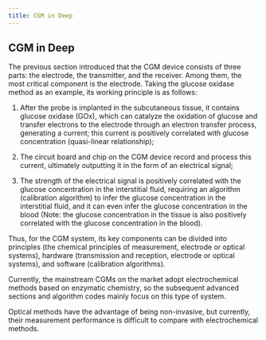 ```yaml
---
title: CGM in Deep
---
```


## CGM in Deep

The previous section introduced that the CGM device consists of three parts: the electrode, the transmitter, and the receiver. Among them, the most critical component is the electrode. Taking the glucose oxidase method as an example, its working principle is as follows:

1. After the probe is implanted in the subcutaneous tissue, it contains glucose oxidase (GOx), which can catalyze the oxidation of glucose and transfer electrons to the electrode through an electron transfer process, generating a current; this current is positively correlated with glucose concentration (quasi-linear relationship);

2. The circuit board and chip on the CGM device record and process this current, ultimately outputting it in the form of an electrical signal;

3. The strength of the electrical signal is positively correlated with the glucose concentration in the interstitial fluid, requiring an algorithm (calibration algorithm) to infer the glucose concentration in the interstitial fluid, and it can even infer the glucose concentration in the blood (Note: the glucose concentration in the tissue is also positively correlated with the glucose concentration in the blood).

Thus, for the CGM system, its key components can be divided into principles (the chemical principles of measurement, electrode or optical systems), hardware (transmission and reception, electrode or optical systems), and software (calibration algorithms).

Currently, the mainstream CGMs on the market adopt electrochemical methods based on enzymatic chemistry, so the subsequent advanced sections and algorithm codes mainly focus on this type of system.

Optical methods have the advantage of being non-invasive, but currently, their measurement performance is difficult to compare with electrochemical methods.
